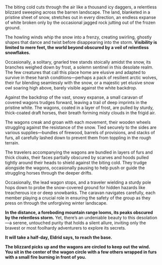 The biting cold cuts through the air like a thousand icy daggers, a relentless blizzard sweeping across the barren landscape. The land, blanketed in a pristine sheet of snow, stretches out in every direction, an endless expanse of white broken only by the occasional jagged rock jutting out of the frozen ground.

The howling winds whip the snow into a frenzy, creating swirling, ghostly shapes that dance and twist before disappearing into the storm. **Visibility is limited to mere feet, the world beyond obscured by a veil of relentless snowflakes.**

Occasionally, a solitary, gnarled tree stands stoically amidst the snow, its branches weighed down by frost, a solemn sentinel in this desolate realm. The few creatures that call this place home are elusive and adapted to survive in these harsh conditions—perhaps a pack of resilient arctic wolves, their fur blending seamlessly with the snow, or a majestic yet elusive snow owl soaring high above, barely visible against the white backdrop.

Against the backdrop of the vast, snowy expanse, a small caravan of covered wagons trudges forward, leaving a trail of deep imprints in the pristine white. The wagons, coated in a layer of frost, are pulled by sturdy, thick-coated draft horses, their breath forming misty clouds in the frigid air.

The wagons creak and groan with each movement, their wooden wheels struggling against the resistance of the snow. Tied securely to the sides are various supplies—bundles of firewood, barrels of provisions, and stacks of furs, all carefully lashed down to prevent them from toppling in the rough terrain.

The travelers accompanying the wagons are bundled in layers of furs and thick cloaks, their faces partially obscured by scarves and hoods pulled tightly around their heads to shield against the biting cold. They trudge alongside the wagons, occasionally pausing to help push or guide the struggling horses through the deeper drifts.

Occasionally, the lead wagon stops, and a traveler wielding a sturdy pole hops down to probe the snow-covered ground for hidden hazards like treacherous ice or deep snowbanks. The caravan navigates carefully, each member playing a crucial role in ensuring the safety of the group as they press on through the unforgiving winter landscape.

**In the distance, a foreboding mountain range looms, its peaks obscured by the relentless storm.** Yet, there's an undeniable beauty to this desolation—a serene, untouched purity that holds a silent allure, inviting only the bravest or most foolhardy adventurers to explore its secrets.  

**It will take a half-day, Eldrid says, to reach the base.**

::: {.alert .alert-primary}
**The blizzard picks up and the wagons are circled to keep out the wind.  You sit in the center of the wagon circle with a few others wrapped in furs with a small fire burning in front of you.**
:::